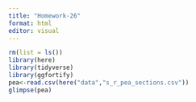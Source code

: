 ```yaml
---
title: "Homework-26"
format: html
editor: visual
---
```


```r
rm(list = ls())
library(here)
library(tidyverse)
library(ggfortify)
pea<-read.csv(here("data","s_r_pea_sections.csv"))
glimpse(pea)
```
